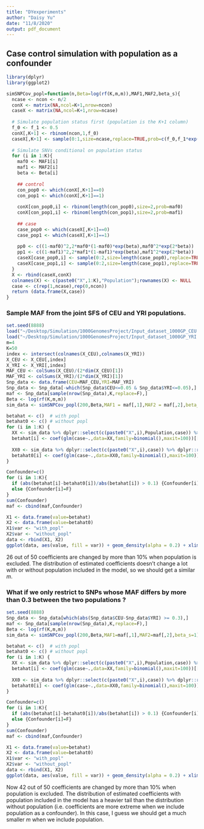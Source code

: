```yaml
---
title: "DYexperiments"
author: "Daisy Yu"
date: "11/8/2020"
output: pdf_document
---
```


## Case control simulation with population as a confounder
```r
library(dplyr)
library(ggplot2)

simSNPCov_popl=function(n,Beta=log(rf(K,m,m)),MAF1,MAF2,beta_s){
  ncase <- ncon <- n/2
  conX <- matrix(NA,ncol=K+1,nrow=ncon)
  caseX <- matrix(NA,ncol=K+1,nrow=ncase)
  
  # Simulate population status first (population is the K+1 column)
  f_0 <- f_1 <- 0.5
  conX[,K+1] <- rbinom(ncon,1,f_0)
  caseX[,K+1] <- sample(0:1,size=ncase,replace=TRUE,prob=c(f_0,f_1*exp(beta_s)))
  
  # Simulate SNVs conditional on population status
  for (i in 1:K){ 
    maf0 <- MAF1[i]
    maf1 <- MAF2[i]
    beta <- Beta[i]
    
    ## control
    con_pop0 <- which(conX[,K+1]==0)
    con_pop1 <- which(conX[,K+1]==1)
    
    conX[con_pop0,i] <- rbinom(length(con_pop0),size=2,prob=maf0)
    conX[con_pop1,i] <- rbinom(length(con_pop1),size=2,prob=maf1)
    
    ## case
    case_pop0 <- which(caseX[,K+1]==0)
    case_pop1 <- which(caseX[,K+1]==1)
    
    pp0 <- c((1-maf0)^2,2*maf0*(1-maf0)*exp(beta),maf0^2*exp(2*beta))
    pp1 <- c((1-maf1)^2,2*maf1*(1-maf1)*exp(beta),maf1^2*exp(2*beta))
    caseX[case_pop0,i] <- sample(0:2,size=length(case_pop0),replace=TRUE,prob=pp0)
    caseX[case_pop1,i] <- sample(0:2,size=length(case_pop1),replace=TRUE,prob=pp1)
  }
  X <- rbind(caseX,conX)
  colnames(X) <- c(paste0("X",1:K),"Population");rownames(X) <- NULL
  case <- c(rep(1,ncase),rep(0,ncon))
  return (data.frame(X,case))
}
```


### Sample MAF from the joint SFS of CEU and YRI populations.
```r
set.seed(8888)
load("~/Desktop/Simulation/1000GenomesProject/Input_dataset_1000GP_CEU.RData")
load("~/Desktop/Simulation/1000GenomesProject/Input_dataset_1000GP_YRI.RData")
m=4
K=50
index <- intersect(colnames(X_CEU),colnames(X_YRI))
X_CEU <- X_CEU[,index]
X_YRI <- X_YRI[,index]
MAF_CEU <- colSums(X_CEU)/(2*dim(X_CEU)[1])
MAF_YRI <- colSums(X_YRI)/(2*dim(X_YRI)[1])
Snp_data <- data.frame(CEU=MAF_CEU,YRI=MAF_YRI)
Snp_data <- Snp_data[-which(Snp_data$CEU<=0.05 & Snp_data$YRI<=0.05),]
maf <- Snp_data[sample(nrow(Snp_data),K,replace=F),]
Beta <- log(rf(K,m,m))
sim_data <- simSNPCov_popl(200,Beta,MAF1 = maf[,1],MAF2 = maf[,2],beta_s=1)

betahat <- c()  # with popl
betahat0 <- c() # without popl
for (i in 1:K) {
  XX <- sim_data %>% dplyr::select(c(paste0("X",i),Population,case)) %>% dplyr::rename(X=paste0("X",i))
  betahat[i] <- coef(glm(case~.,data=XX,family=binomial(),maxit=100))[[2]]
  
  XX0 <- sim_data %>% dplyr::select(c(paste0("X",i),case)) %>% dplyr::rename(X=paste0("X",i))
  betahat0[i] <- coef(glm(case~.,data=XX0,family=binomial(),maxit=100))[[2]]
}

Confounder=c()
for (i in 1:K){
  if (abs(betahat[i]-betahat0[i])/abs(betahat[i]) > 0.1) {Confounder[i]=T}
  else {Confounder[i]=F}
}
sum(Confounder)
maf <- cbind(maf,Confounder)

X1 <- data.frame(value=betahat)
X2 <- data.frame(value=betahat0)
X1$var <- "with_popl"
X2$var <- "without_popl"
data <- rbind(X1, X2)
ggplot(data, aes(value, fill = var)) + geom_density(alpha = 0.2) + xlim(c(-5,5))
```
26 out of 50 coefficients are changed by more than 10\% when population is excluded. The distribution of estimated coefficients doesn't change a lot with or without population included in the model, so we should get a similar $m$. 


### What if we only restrict to SNPs whose MAF differs by more than 0.3 between the two populations ? 
```r
set.seed(8888)
Snp_data <- Snp_data[which(abs(Snp_data$CEU-Snp_data$YRI) >= 0.3),]
maf <- Snp_data[sample(nrow(Snp_data),K,replace=F),]
Beta <- log(rf(K,m,m))
sim_data <- simSNPCov_popl(200,Beta,MAF1=maf[,1],MAF2=maf[,2],beta_s=1)

betahat <- c()  # with popl
betahat0 <- c() # without popl
for (i in 1:K) {
  XX <- sim_data %>% dplyr::select(c(paste0("X",i),Population,case)) %>% dplyr::rename(X=paste0("X",i))
  betahat[i] <- coef(glm(case~.,data=XX,family=binomial(),maxit=100))[[2]]
  
  XX0 <- sim_data %>% dplyr::select(c(paste0("X",i),case)) %>% dplyr::rename(X=paste0("X",i))
  betahat0[i] <- coef(glm(case~.,data=XX0,family=binomial(),maxit=100))[[2]]
}

Confounder=c()
for (i in 1:K){
  if (abs(betahat[i]-betahat0[i])/abs(betahat[i]) > 0.1) {Confounder[i]=T}
  else {Confounder[i]=F}
}
sum(Confounder)
maf <- cbind(maf,Confounder)

X1 <- data.frame(value=betahat)
X2 <- data.frame(value=betahat0)
X1$var <- "with_popl"
X2$var <- "without_popl"
data <- rbind(X1, X2)
ggplot(data, aes(value, fill = var)) + geom_density(alpha = 0.2) + xlim(c(-5,5))
```
Now 42 out of 50 coefficients are changed by more than 10\% when population is excluded. The distribution of estimated coefficients with population included in the model has a heavier tail than the distribution without population (i.e. coefficients are more extreme when we include population as a confounder). In this case, I guess we should get a much smaller $m$ when we include population. 
